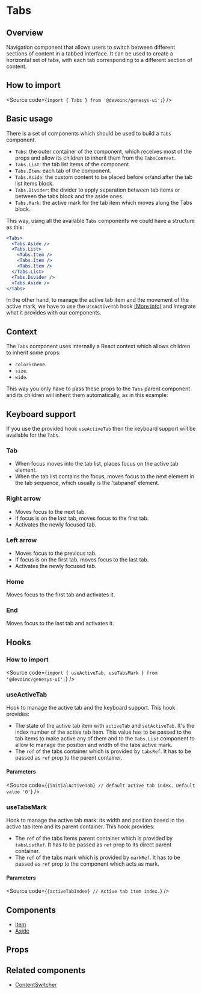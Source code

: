 

<Meta of={Stories} />

# Tabs

## Overview

Navigation component that allows users to switch between different sections of content in a tabbed interface.
It can be used to create a horizontal set of tabs, with each tab corresponding to a different section of content.

## How to import

<Source code={`import { Tabs } from '@devoinc/genesys-ui';`} />

## Basic usage

There is a set of components which should be used to build a `Tabs` component.

- `Tabs`: the outer container of the component, which receives most of the props
  and allow its children to inherit them from the `TabsContext`.
- `Tabs.List`: the tab list items of the component.
- `Tabs.Item`: each tab of the component.
- `Tabs.Aside`: the custom content to be placed before or/and after the tab list items block.
- `Tabs.Divider`: the divider to apply separation between tab items or between the tabs block and the aside ones.
- `Tabs.Mark`: the active mark for the tab item which moves along the Tabs block.

This way, using all the available `Tabs` components we could have a structure as this:

```jsx
<Tabs>
  <Tabs.Aside />
  <Tabs.List>
    <Tabs.Item />
    <Tabs.Item />
    <Tabs.Item />
  </Tabs.List>
  <Tabs.Divider />
  <Tabs.Aside />
</Tabs>
```

In the other hand, to manage the active tab item and the movement of the active mark, we have to use the
`UseActiveTab` hook [(More info)](#useactivetab) and integrate what it provides with our components.

<Canvas of={Stories.Base} sourceState="none" />

<Source code={tabsBasicUsageCode} />

## Context

The `Tabs` component uses internally a React context which allows children to inherit some props:

- `colorScheme`.
- `size`.
- `wide`.

This way you only have to pass these props to the `Tabs` parent component and its children
will inherit them automatically, as in this example:

<Canvas of={Stories.Context} />

## Keyboard support

If you use the provided hook `useActiveTab` then the keyboard support will be available for the `Tabs`.

### Tab

- When focus moves into the tab list, places focus on the active tab element.
- When the tab list contains the focus, moves focus to the next element in the tab sequence, which usually is the 'tabpanel' element.

### Right arrow

- Moves focus to the next tab.
- If focus is on the last tab, moves focus to the first tab.
- Activates the newly focused tab.

### Left arrow

- Moves focus to the previous tab.
- If focus is on the first tab, moves focus to the last tab.
- Activates the newly focused tab.

### Home

Moves focus to the first tab and activates it.

### End

Moves focus to the last tab and activates it.

## Hooks

### How to import

<Source
  code={`import { useActiveTab, useTabsMark } from '@devoinc/genesys-ui';`}
/>

### useActiveTab

Hook to manage the active tab and the keyboard support. This hook provides:

- The state of the active tab item with `activeTab` and `setActiveTab`. It's the index number of the active tab item.
  This value has to be passed to the tab items to make active any of them and to the `Tabs.List` component to
  allow to manage the position and width of the tabs active mark.
- The `ref` of the tabs container which is provided by `tabsRef`. It has to be passed as `ref` prop
  to the parent container.

<Source code={tabsBasicUsageCode} />

#### Parameters

<Source
  code={`{initialActiveTab} // default active tab index. Default value '0'`}
/>

### useTabsMark

Hook to manage the active tab mark: its width and position based in the active tab item and its parent container.
This hook provides:

- The `ref` of the tabs items parent container which is provided by `tabsListRef`.
  It has to be passed as `ref` prop to its direct parent container.
- The `ref` of the tabs mark which is provided by `markRef`. It has to be passed as `ref` prop to the component which
  acts as mark.

<Source code={tabsMarkCode} />

#### Parameters

<Source code={`{activeTabIndex} // Active tab item index.`} />

## Components

- [Item](?path=/docs/components-core-navigation-tabs-components--docs)
- [Aside](?path=/docs/components-core-navigation-tabs-components--docs)

## Props

<ArgTypes of={Stories} />

## Related components

- [ContentSwitcher](?path=/docs/components-core-navigation-contentswitcher--docs)
